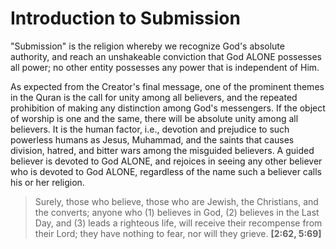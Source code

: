 # Introduction to Submission

"Submission" is the religion whereby we recognize God's absolute authority, and reach an unshakeable conviction that God ALONE possesses all power; no other entity possesses any power that is independent of Him.

As expected from the Creator's final message, one of the prominent themes in the Quran is the call for unity among all believers, and the repeated prohibition of making any distinction among God's messengers. If the object of worship is one and the same, there will be absolute unity among all believers. It is the human factor, i.e., devotion and prejudice to such powerless humans as Jesus, Muhammad, and the saints that causes division, hatred, and bitter wars among the misguided believers. A guided believer is devoted to God ALONE, and rejoices in seeing any other believer who is devoted to God ALONE, regardless of the name such a believer calls his or her religion.

> Surely, those who believe, those who are Jewish, the Christians, and the converts; anyone who (1) believes in God, (2) believes in the Last Day, and (3) leads a righteous life, will receive their recompense from their Lord; they have nothing to fear, nor will they grieve. **[2:62, 5:69]**

